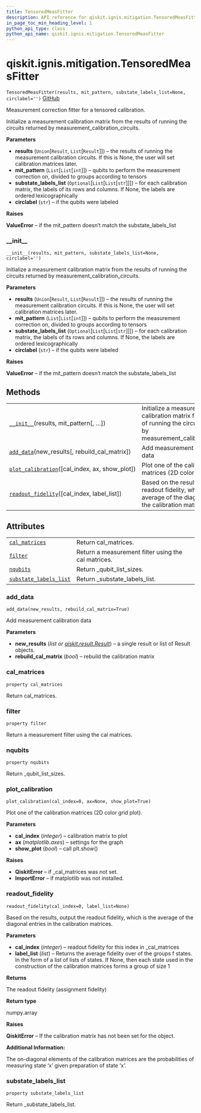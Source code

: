 ```yaml
---
title: TensoredMeasFitter
description: API reference for qiskit.ignis.mitigation.TensoredMeasFitter
in_page_toc_min_heading_level: 1
python_api_type: class
python_api_name: qiskit.ignis.mitigation.TensoredMeasFitter
---
```


<span id="qiskit-ignis-mitigation-tensoredmeasfitter" />

# qiskit.ignis.mitigation.TensoredMeasFitter

<span id="qiskit.ignis.mitigation.TensoredMeasFitter" />

`TensoredMeasFitter(results, mit_pattern, substate_labels_list=None, circlabel='')` [GitHub](https://github.com/qiskit-community/qiskit-ignis/tree/stable/0.5/qiskit/ignis/mitigation/measurement/fitters.py "view source code")

Measurement correction fitter for a tensored calibration.

Initialize a measurement calibration matrix from the results of running the circuits returned by measurement\_calibration\_circuits.

**Parameters**

*   **results** (`Union`\[`Result`, `List`\[`Result`]]) – the results of running the measurement calibration circuits. If this is None, the user will set calibration matrices later.
*   **mit\_pattern** (`List`\[`List`\[`int`]]) – qubits to perform the measurement correction on, divided to groups according to tensors
*   **substate\_labels\_list** (`Optional`\[`List`\[`List`\[`str`]]]) – for each calibration matrix, the labels of its rows and columns. If None, the labels are ordered lexicographically
*   **circlabel** (`str`) – if the qubits were labeled

**Raises**

**ValueError** – if the mit\_pattern doesn’t match the substate\_labels\_list

### \_\_init\_\_

<span id="qiskit.ignis.mitigation.TensoredMeasFitter.__init__" />

`__init__(results, mit_pattern, substate_labels_list=None, circlabel='')`

Initialize a measurement calibration matrix from the results of running the circuits returned by measurement\_calibration\_circuits.

**Parameters**

*   **results** (`Union`\[`Result`, `List`\[`Result`]]) – the results of running the measurement calibration circuits. If this is None, the user will set calibration matrices later.
*   **mit\_pattern** (`List`\[`List`\[`int`]]) – qubits to perform the measurement correction on, divided to groups according to tensors
*   **substate\_labels\_list** (`Optional`\[`List`\[`List`\[`str`]]]) – for each calibration matrix, the labels of its rows and columns. If None, the labels are ordered lexicographically
*   **circlabel** (`str`) – if the qubits were labeled

**Raises**

**ValueError** – if the mit\_pattern doesn’t match the substate\_labels\_list

## Methods

|                                                                                                                                                                                 |                                                                                                                                      |
| ------------------------------------------------------------------------------------------------------------------------------------------------------------------------------- | ------------------------------------------------------------------------------------------------------------------------------------ |
| [`__init__`](#qiskit.ignis.mitigation.TensoredMeasFitter.__init__ "qiskit.ignis.mitigation.TensoredMeasFitter.__init__")(results, mit\_pattern\[, …])                           | Initialize a measurement calibration matrix from the results of running the circuits returned by measurement\_calibration\_circuits. |
| [`add_data`](#qiskit.ignis.mitigation.TensoredMeasFitter.add_data "qiskit.ignis.mitigation.TensoredMeasFitter.add_data")(new\_results\[, rebuild\_cal\_matrix])                 | Add measurement calibration data                                                                                                     |
| [`plot_calibration`](#qiskit.ignis.mitigation.TensoredMeasFitter.plot_calibration "qiskit.ignis.mitigation.TensoredMeasFitter.plot_calibration")(\[cal\_index, ax, show\_plot]) | Plot one of the calibration matrices (2D color grid plot).                                                                           |
| [`readout_fidelity`](#qiskit.ignis.mitigation.TensoredMeasFitter.readout_fidelity "qiskit.ignis.mitigation.TensoredMeasFitter.readout_fidelity")(\[cal\_index, label\_list])    | Based on the results, output the readout fidelity, which is the average of the diagonal entries in the calibration matrices.         |

## Attributes

|                                                                                                                                                              |                                                     |
| ------------------------------------------------------------------------------------------------------------------------------------------------------------ | --------------------------------------------------- |
| [`cal_matrices`](#qiskit.ignis.mitigation.TensoredMeasFitter.cal_matrices "qiskit.ignis.mitigation.TensoredMeasFitter.cal_matrices")                         | Return cal\_matrices.                               |
| [`filter`](#qiskit.ignis.mitigation.TensoredMeasFitter.filter "qiskit.ignis.mitigation.TensoredMeasFitter.filter")                                           | Return a measurement filter using the cal matrices. |
| [`nqubits`](#qiskit.ignis.mitigation.TensoredMeasFitter.nqubits "qiskit.ignis.mitigation.TensoredMeasFitter.nqubits")                                        | Return \_qubit\_list\_sizes.                        |
| [`substate_labels_list`](#qiskit.ignis.mitigation.TensoredMeasFitter.substate_labels_list "qiskit.ignis.mitigation.TensoredMeasFitter.substate_labels_list") | Return \_substate\_labels\_list.                    |

### add\_data

<span id="qiskit.ignis.mitigation.TensoredMeasFitter.add_data" />

`add_data(new_results, rebuild_cal_matrix=True)`

Add measurement calibration data

**Parameters**

*   **new\_results** (*list or* [*qiskit.result.Result*](qiskit.result.Result "qiskit.result.Result")) – a single result or list of Result objects.
*   **rebuild\_cal\_matrix** (*bool*) – rebuild the calibration matrix

### cal\_matrices

<span id="qiskit.ignis.mitigation.TensoredMeasFitter.cal_matrices" />

`property cal_matrices`

Return cal\_matrices.

### filter

<span id="qiskit.ignis.mitigation.TensoredMeasFitter.filter" />

`property filter`

Return a measurement filter using the cal matrices.

### nqubits

<span id="qiskit.ignis.mitigation.TensoredMeasFitter.nqubits" />

`property nqubits`

Return \_qubit\_list\_sizes.

### plot\_calibration

<span id="qiskit.ignis.mitigation.TensoredMeasFitter.plot_calibration" />

`plot_calibration(cal_index=0, ax=None, show_plot=True)`

Plot one of the calibration matrices (2D color grid plot).

**Parameters**

*   **cal\_index** (*integer*) – calibration matrix to plot
*   **ax** (*matplotlib.axes*) – settings for the graph
*   **show\_plot** (*bool*) – call plt.show()

**Raises**

*   **QiskitError** – if \_cal\_matrices was not set.
*   **ImportError** – if matplotlib was not installed.

### readout\_fidelity

<span id="qiskit.ignis.mitigation.TensoredMeasFitter.readout_fidelity" />

`readout_fidelity(cal_index=0, label_list=None)`

Based on the results, output the readout fidelity, which is the average of the diagonal entries in the calibration matrices.

**Parameters**

*   **cal\_index** (*integer*) – readout fidelity for this index in \_cal\_matrices
*   **label\_list** (*list*) – Returns the average fidelity over of the groups f states. In the form of a list of lists of states. If None, then each state used in the construction of the calibration matrices forms a group of size 1

**Returns**

The readout fidelity (assignment fidelity)

**Return type**

numpy.array

**Raises**

**QiskitError** – If the calibration matrix has not been set for the object.

**Additional Information:**

The on-diagonal elements of the calibration matrices are the probabilities of measuring state ‘x’ given preparation of state ‘x’.

### substate\_labels\_list

<span id="qiskit.ignis.mitigation.TensoredMeasFitter.substate_labels_list" />

`property substate_labels_list`

Return \_substate\_labels\_list.

